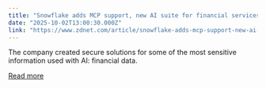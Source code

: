 ```yaml
---
title: "Snowflake adds MCP support, new AI suite for financial services"
date: "2025-10-02T13:00:30.000Z"
link: "https://www.zdnet.com/article/snowflake-adds-mcp-support-new-ai-suite-for-financial-services/"
---
```


The company created secure solutions for some of the most sensitive information used with AI: financial data.

[Read more](https://www.zdnet.com/article/snowflake-adds-mcp-support-new-ai-suite-for-financial-services/)
